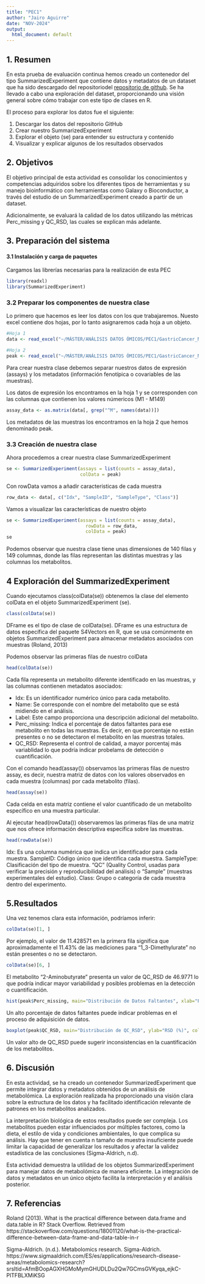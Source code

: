 ```yaml
---
title: "PEC1"
author: "Jairo Aguirre"
date: "NOV-2024"
output:
  html_document: default
---
```

## 1. Resumen

En esta prueba de evaluación continua hemos creado un contenedor del tipo SummarizedExperiment que contiene datos y metadatos de un dataset que ha sido descargado del repositoriodel [repositorio de github](https://github.com/nutrimetabolomics/metaboData/). Se ha llevado a cabo una exploración del dataset, proporcionando una visión general sobre cómo trabajar con este tipo de clases en R.

El proceso para explorar los datos fue el siguiente:

1.	Descargar los datos del repositorio GitHub
2.	Crear nuestro SummarizedExperiment 
3.	Explorar el objeto (se) para entender su estructura y contenido
4.	Visualizar y explicar algunos de los resultados observados 

## 2. Objetivos

El objetivo principal de esta actividad es consolidar los conocimientos y competencias adquiridos sobre los diferentes tipos de herramientas y su manejo bioinformático con herramientas como Galaxy o Bioconductor, a través del estudio de un SummarizedExperiment creado a partir de un dataset. 

Adicionalmente, se evaluará la calidad de los datos utilizando las métricas Perc_missing y QC_RSD, las cuales se explican más adelante.  

## 3. Preparación del sistema

#### 3.1 Instalación y carga de paquetes 


Cargamos las librerías necesarias para la realización de esta PEC

```r

library(readxl)
library(SummarizedExperiment)
```


### 3.2 Preparar los componentes de nuestra clase 

Lo primero que hacemos es leer los datos con los que trabajaremos. Nuesto excel contiene dos hojas, por lo tanto asignaremos cada hoja a un objeto. 

```r
#Hoja 1
data <- read_excel("~/MÁSTER/ANÁLISIS DATOS ÓMICOS/PEC1/GastricCancer_NMR.xlsx", sheet = "Data")

#Hoja 2 
peak <- read_excel("~/MÁSTER/ANÁLISIS DATOS ÓMICOS/PEC1/GastricCancer_NMR.xlsx", sheet = "Peak")
```

Para crear nuestra clase debemos separar nuestros datos de expresión (assays) y los metadatos (información fenotípica o covariables de las muestras). 

Los datos de expresión los encontramos en la hoja 1 y se corresponden con las columnas que contienen los valores númericos (M1 - M149)

```r
assay_data <- as.matrix(data[, grep("^M", names(data))])
```

Los metadatos de las muestras los encontramos en la hoja 2 que hemos denominado peak.

### 3.3 Creación de nuestra clase 

Ahora procedemos a crear nuestra clase SummarizedExperiment

```r
se <- SummarizedExperiment(assays = list(counts = assay_data), 
                           colData = peak)
```

Con rowData vamos a añadir caracteristicas de cada muestra 

```r
row_data <- data[, c("Idx", "SampleID", "SampleType", "Class")]
```

Vamos a visualizar las características de nuestro objeto 

```r
se <- SummarizedExperiment(assays = list(counts = assay_data), 
                             rowData = row_data,
                             colData = peak)
se
```

Podemos observar que nuestra clase tiene unas dimensiones de 140 filas y 149 columnas, donde las filas representan las distintas muestras y las columnas los metabolitos. 

## 4 Exploración del SummarizedExperiment

Cuando ejecutamos class(colData(se)) obtenemos la clase del elemento colData en el objeto SummarizedExperiment (se).

```r
class(colData(se))
```

DFrame es el tipo de clase de colData(se).
DFrame es una estructura de datos específica del paquete S4Vectors en R, que se usa comúnmente en objetos SummarizedExperiment para almacenar metadatos asociados con muestras (Roland, 2013)

Podemos observar las primeras filas de nuestro colData 

```r
head(colData(se))
```

Cada fila representa un metabolito diferente identificado en las muestras, y las columnas contienen metadatos asociados:

- Idx: Es un identificador numérico único para cada metabolito.
- Name: Se corresponde con el nombre del metabolito que se está midiendo en el análisis.
- Label: Este campo proporciona una descripción adicional del metabolito.
- Perc_missing: Indica el porcentaje de datos faltantes para ese metabolito en todas las muestras. Es decir, en que porcentaje no están presentes o no se detectaron el metabolito en las muestras totales.
- QC_RSD: Representa el control de calidad, a mayor porcentaj más variablidad lo que podría indicar probelams de detección o cuantificación. 


Con el comando head(assay()) observamos las primeras filas de nuestro assay, es decir, nuestra matriz de datos con los valores observados en cada muestra (columnas) por cada metabolito (filas). 


```r
head(assay(se))
```

Cada celda en esta matriz contiene el valor cuantificado de un metabolito específico en una muestra particular.

Al ejecutar head(rowData()) observaremos las primeras filas de una matriz que nos ofrece información descriptiva específica sobre las muestras. 

```r
head(rowData(se))
```


Idx: Es una columna numérica que indica un identificador para cada muestra.
SampleID: Código único que identifica cada muestra. 
SampleType: Clasificación del tipo de muestra. "QC" (Quality Control, usadas para verificar la precisión y reproducibilidad del análisis) o "Sample" (muestras experimentales del estudio).
Class: Grupo o categoría de cada muestra dentro del experimento. 

## 5.Resultados

Una vez tenemos clara esta información, podríamos inferir:

```r
colData(se)[1, ]
```

Por ejemplo, el valor de 11.428571 en la primera fila significa que aproximadamente el 11.43% de las mediciones para "1_3-Dimethylurate" no están presentes o no se detectaron.

```r
colData(se)[6, ]
```

El metabolito "2-Aminobutyrate" presenta un valor de QC_RSD de 46.9771 lo que podría indicar mayor variabilidad y posibles problemas en la detección o cuantificación.


```r
hist(peak$Perc_missing, main="Distribución de Datos Faltantes", xlab="Porcentaje de Datos Faltantes", ylab="Frecuencia", col="pink")
```

Un alto porcentaje de datos faltantes puede indicar problemas en el proceso de adquisición de datos.

```r
boxplot(peak$QC_RSD, main="Distribución de QC_RSD", ylab="RSD (%)", col="violet")
```

Un valor alto de QC_RSD puede sugerir inconsistencias en la cuantificación de los metabolitos.

## 6. Discusión 

En esta actividad, se ha creado un contenedor SummarizedExperiment que permite integrar datos y metadatos obtenidos de un análisis de metabolómica. La exploración realizada ha proporcionado una visión clara sobre la estructura de los datos y ha facilitado identificación relevante de patrones en los metabolitos analizados.

La interpretación biológica de estos resultados puede ser compleja. Los metabolitos pueden estar influenciados por múltiples factores, como la dieta, el estilo de vida y condiciones ambientales, lo que complica su análisis. Hay que tener en cuenta n tamaño de muestra insuficiente puede limitar la capacidad de generalizar los resultados y afectar la validez estadística de las conclusiones (Sigma-Aldrich, n.d).

Esta actividad demuestra la utilidad de los objetos SummarizedExperiment para manejar datos de metabolómica de manera eficiente. La integración de datos y metadatos en un único objeto facilita la interpretación y el análisis posterior.


## 7. Referencias

Roland (2013). What is the practical difference between data.frame and data.table in R? Stack Overflow. Retrieved from https://stackoverflow.com/questions/18001120/what-is-the-practical-difference-between-data-frame-and-data-table-in-r

Sigma-Aldrich. (n.d.). Metabolomics research. Sigma-Aldrich. https://www.sigmaaldrich.com/ES/es/applications/research-disease-areas/metabolomics-research?srsltid=AfmBOopAGXHGMoMymGHUDLDu2Qw7GCmsGVKyqa_ejkC-PlTFBLXMiKSG
